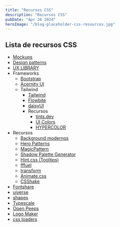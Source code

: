 ```yaml
---
title: "Recursos CSS"
description: "Recursos CSS"
pubDate: "Apr 26 2024"
heroImage: "/blog-placeholder-css-resources.jpg"
---
```


## Lista de recursos CSS

-   [Mockups](https://shots.so/)
-   [Design patterns](https://ui-patterns.com/patterns)
-   [UX LIBRARY](https://www.uxlibrary.org/)
-   Frameworks
    -   [Bootstrap](https://getbootstrap.com/)
    -   [Acernity UI](https://ui.aceternity.com/)
    -   Tailwind
        -   [Tailwind](https://tailwindcss.com/)
        -   [Flowbite](https://flowbite.com/)
        -   [daisyUI](https://daisyui.com/)
        -   Recursos
            -   [tints.dev](https://www.tints.dev/)
            -   [UI Colors](https://uicolors.app/create)
            -   [HYPERCOLOR](https://hypercolor.dev/)
-   Recursos
    -   [Background modernos](https://bg.ibelick.com/)
    -   [Hero Patterns](https://heropatterns.com/)
    -   [MagicPattern](https://www.magicpattern.design/tools/css-backgrounds)
    -   [Shadow Palette Generator](https://www.joshwcomeau.com/shadow-palette/)
    -   [Hint.css (Tooltips)](https://kushagra.dev/lab/hint/)
    -   [fffuel](https://fffuel.co/)
    -   [transform](https://transform.tools/)
    -   [Animate.css](https://animate.style/?ref=itdo.com)
    -   [CSShake](https://elrumordelaluz.github.io/csshake/?ref=itdo.com)
-   [Fontshare](https://www.fontshare.com/)
-   [uiverse](https://uiverse.io/)
-   [shapes](https://shapes.framer.website/)
-   [Typescale](https://typescale.com/)
-   [Open Peeps](https://www.openpeeps.com/)
-   [Logo Maker](https://logo.com/)
-   [css loaders](https://css-loaders.com/)
